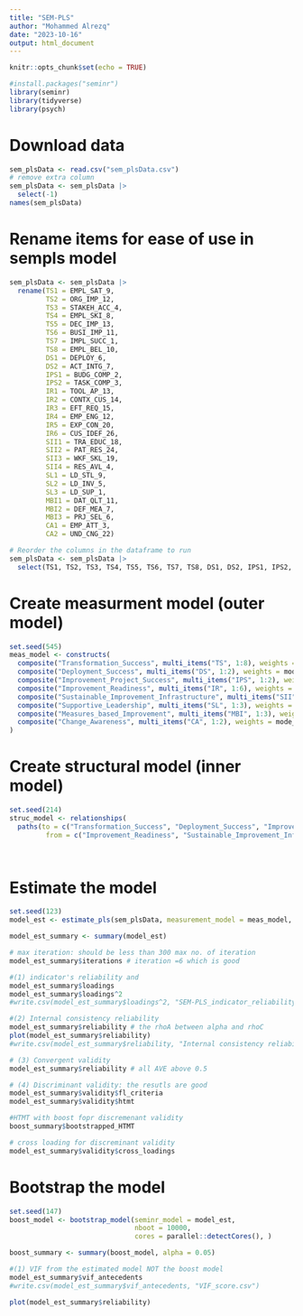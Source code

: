 ```yaml
---
title: "SEM-PLS"
author: "Mohammed Alrezq"
date: "2023-10-16"
output: html_document
---
```


```r
knitr::opts_chunk$set(echo = TRUE)
```

```r
#install.packages("seminr")
library(seminr)
library(tidyverse)
library(psych)
```


# Download data 
```r
sem_plsData <- read.csv("sem_plsData.csv")
# remove extra column 
sem_plsData <- sem_plsData |>
  select(-1)
names(sem_plsData)
```

# Rename items for ease of use in sempls model 
```r
sem_plsData <- sem_plsData |> 
  rename(TS1 = EMPL_SAT_9,
         TS2 = ORG_IMP_12,
         TS3 = STAKEH_ACC_4,
         TS4 = EMPL_SKI_8,
         TS5 = DEC_IMP_13,
         TS6 = BUSI_IMP_11,
         TS7 = IMPL_SUCC_1,
         TS8 = EMPL_BEL_10,
         DS1 = DEPLOY_6,
         DS2 = ACT_INTG_7,
         IPS1 = BUDG_COMP_2,
         IPS2 = TASK_COMP_3,
         IR1 = TOOL_AP_13,
         IR2 = CONTX_CUS_14,
         IR3 = EFT_REQ_15,
         IR4 = EMP_ENG_12,
         IR5 = EXP_CON_20,
         IR6 = CUS_IDEF_26,
         SII1 = TRA_EDUC_18,
         SII2 = PAT_RES_24,
         SII3 = WKF_SKL_19,
         SII4 = RES_AVL_4,
         SL1 = LD_STL_9,
         SL2 = LD_INV_5,
         SL3 = LD_SUP_1,
         MBI1 = DAT_QLT_11,
         MBI2 = DEF_MEA_7,
         MBI3 = PRJ_SEL_6,
         CA1 = EMP_ATT_3,
         CA2 = UND_CNG_22)

# Reorder the columns in the dataframe to run
sem_plsData <- sem_plsData |> 
  select(TS1, TS2, TS3, TS4, TS5, TS6, TS7, TS8, DS1, DS2, IPS1, IPS2, IR1, IR2, IR3, IR4, IR5, IR6, SII1, SII2, SII3, SII4, SL1, SL2, SL3, MBI1, MBI2, MBI3, CA1, CA2)
```


# Create measurment model (outer model)
```r
set.seed(545)
meas_model <- constructs(
  composite("Transformation_Success", multi_items("TS", 1:8), weights = mode_A),
  composite("Deployment_Success", multi_items("DS", 1:2), weights = mode_A),
  composite("Improvement_Project_Success", multi_items("IPS", 1:2), weights = mode_A),
  composite("Improvement_Readiness", multi_items("IR", 1:6), weights = mode_A),
  composite("Sustainable_Improvement_Infrastructure", multi_items("SII", 1:4), weights = mode_A),
  composite("Supportive_Leadership", multi_items("SL", 1:3), weights = mode_A),
  composite("Measures_based_Improvement", multi_items("MBI", 1:3), weights = mode_A),
  composite("Change_Awareness", multi_items("CA", 1:2), weights = mode_A)
)

```

# Create structural model (inner model)
```r
set.seed(214)
struc_model <- relationships(
  paths(to = c("Transformation_Success", "Deployment_Success", "Improvement_Project_Success"),
         from = c("Improvement_Readiness", "Sustainable_Improvement_Infrastructure", "Supportive_Leadership", "Measures_based_Improvement", "Change_Awareness")))

  
```

# Estimate the model
```r
set.seed(123)
model_est <- estimate_pls(sem_plsData, measurement_model = meas_model, structural_model = struc_model,inner_weights = path_weighting)

model_est_summary <- summary(model_est)

# max iteration: should be less than 300 max no. of iteration
model_est_summary$iterations # iteration =6 which is good 

#(1) indicator's reliability and 
model_est_summary$loadings
model_est_summary$loadings^2
#write.csv(model_est_summary$loadings^2, "SEM-PLS_indicator_reliability_squared.csv")

#(2) Internal consistency reliability
model_est_summary$reliability # the rhoA between alpha and rhoC
plot(model_est_summary$reliability)
#write.csv(model_est_summary$reliability, "Internal consistency reliability.csv")

# (3) Convergent validity
model_est_summary$reliability # all AVE above 0.5

# (4) Discriminant validity: the resutls are good
model_est_summary$validity$fl_criteria
model_est_summary$validity$htmt

#HTMT with boost fopr discremenant validity 
boost_summary$bootstrapped_HTMT

# cross loading for discreminant validity 
model_est_summary$validity$cross_loadings
```

# Bootstrap the model 
```r
set.seed(147)
boost_model <- bootstrap_model(seminr_model = model_est,
                               nboot = 10000,
                               cores = parallel::detectCores(), )

boost_summary <- summary(boost_model, alpha = 0.05)
```


```r
#(1) VIF from the estimated model NOT the boost model 
model_est_summary$vif_antecedents
#write.csv(model_est_summary$vif_antecedents, "VIF_score.csv")

plot(model_est_summary$reliability)



```




